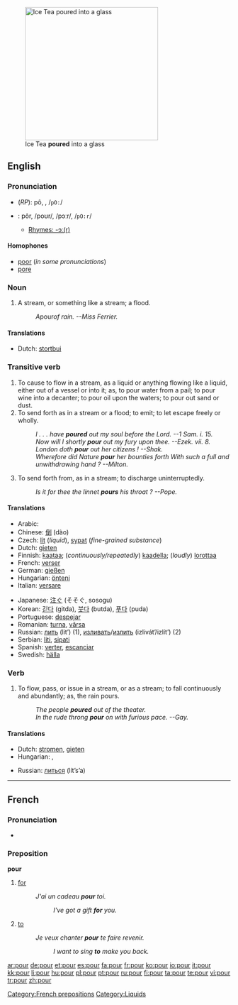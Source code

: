 [[Image:Ice Tea.jpg|thumb|300px|right|Ice Tea '''poured''' into a glass]]
==English==

===Pronunciation===
*(''RP''): pô, {{IPAchar|/pɔː/}}, /<tt>pO:</tt>/
*{{US}}: pôr, /poʊr/, /pɔːr/, /<tt>pO:r</tt>/
**[[rhymes:English:-ɔː(r)|Rhymes: -ɔː(r)]]

====Homophones====
*[[poor]] (''in some pronunciations'')
*[[pore]]

===Noun===
{{en-noun}}

# {{rivers}} {{colloquial}} A stream, or something like a stream; a flood.
#:''A ''pour'' of rain. --Miss Ferrier.''

====Translations====
*Dutch: [[stortbui]] {{f}}

===Transitive verb===
{{rfc-trverb|Transitive verb}}
{{en-verb}}

# To cause to flow in a stream, as a liquid or anything flowing like a liquid, either out of a vessel or into it; as, to pour water from a pail; to pour wine into a decanter; to pour oil upon the waters; to pour out sand or dust.
# To send forth as in a stream or a flood; to emit; to let escape freely or wholly.
#:''I . . . have '''poured''' out my soul before the Lord. --1     Sam. i. 15.''
#:''Now will I shortly '''pour''' out my fury upon thee. --Ezek. vii. 8.''
#:''London doth '''pour''' out her citizens !   --Shak.''
#:''Wherefore did Nature '''pour''' her bounties forth With such a full and unwithdrawing hand ?  --Milton.''
# To send forth from, as in a stream; to discharge uninterruptedly.
#:''Is it for thee the linnet '''pours''' his throat ? --Pope.''

====Translations====
{{trans-top}}
* Arabic: {{Arab|[[سكب]]}} {{IPAchar|(sákaba)}}
* Chinese: [[倒]] (dào)
* Czech: [[lít]] (''liquid''), [[sypat]] (''fine-grained substance'')
* Dutch: [[gieten]]
* Finnish: [[kaataa]]; (''continuously/repeatedly'') [[kaadella]]; (''loudly'') [[lorottaa]]
* French: [[verser]]
* German: [[gießen]]
* Hungarian: [[önteni]]
* Italian: [[versare]]
{{trans-mid}}
* Japanese: [[注ぐ]] (そそぐ, sosogu)
* Korean: [[긷다]] (gitda), [[붓다]] (butda), [[푸다]] (puda)
* Portuguese: [[despejar]]
* Romanian: [[turna]], [[vărsa]]
* Russian: [[лить]] (lit’) (1), [[изливать]]/[[излить]] (izlivát’/izlít’) (2)
* Serbian: [[liti]], [[sipati]]
* Spanish: [[verter]], [[escanciar]]
* Swedish: [[hälla]]
{{trans-bottom}}

===Verb===
{{en-verb}}

# {{intransitive}} To flow, pass, or issue in a stream, or as a stream; to fall continuously and abundantly; as, the rain pours.
#:''The people '''poured''' out of the theater.''
#:''In the rude throng '''pour''' on with furious pace. --Gay.''

====Translations====
{{trans-top|(intransitive) to flow, pass, or issue in a stream, or as a stream}}
*Dutch: [[stromen]], [[gieten]]
*Hungarian: {{t|hu|ömlik}}, {{t|hu|zuhog}}
{{trans-mid}}
*Russian: [[литься]] (lít’s’a)
{{trans-bottom}}

----

==French==

===Pronunciation===
*{{IPA|/puʁ/ }}

===Preposition===
'''pour'''

# [[for]]
#: ''J'ai un cadeau '''pour''' toi.''
#:: ''I've got a gift '''for''' you.''
# [[to]]
#: ''Je veux chanter '''pour''' te faire revenir.''
#:: ''I want to sing '''to''' make you back.''

[[Category:French prepositions]]
[[Category:Liquids]]

[[ar:pour]]
[[de:pour]]
[[et:pour]]
[[es:pour]]
[[fa:pour]]
[[fr:pour]]
[[ko:pour]]
[[io:pour]]
[[it:pour]]
[[kk:pour]]
[[li:pour]]
[[hu:pour]]
[[pl:pour]]
[[pt:pour]]
[[ru:pour]]
[[fi:pour]]
[[ta:pour]]
[[te:pour]]
[[vi:pour]]
[[tr:pour]]
[[zh:pour]]